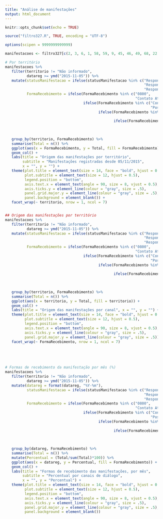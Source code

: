```yaml
---
title: "Análise de manifestações"
output: html_document
---
```


```r
knitr::opts_chunk$set(echo = TRUE)

source("filtro327.R", TRUE, encoding = "UTF-8")

options(scipen = 9999999999999)

manifestacoes <- filtro327[c(2, 3, 6, 1, 58, 59, 9, 45, 46, 49, 68, 22, 70)]

```



```r
# Por território
manifestacoes %>% 
   filter(territorio != "Não informado",
          datareg >= ymd("2015-11-05")) %>% 
   mutate(statusManifestacao = ifelse(statusManifestacao %in% c("Respondida",
                                                                "Respondida (não se enquadra nas políticas de indenização e auxilio financeiro atuais)",
                                                                "Respondida no ato"), "Finalizada", "Não finalizada"),
          FormaRecebimento = ifelse(FormaRecebimento %in% c("0800",
                                                            "Contato Ativo 0800/Fale Conosco"), "0800",
                                    ifelse(FormaRecebimento %in% c("Contato Ativo CIAs",
                                                                   "Postos de Atendimento CIAs"), "CIAs",
                                           ifelse(FormaRecebimento %in% c("Fale Conosco",
                                                                          "Fale Conosco - Portal"), "Portal do usuário",
                                                  ifelse(FormaRecebimento %in% c("Abordagem presencial",
                                                                                 "Mobilização",
                                                                                 "Reunião de Diálogo",
                                                                                 "Eventos"), "Diálogo", "Outros"))))) %>% 
   group_by(territorio, FormaRecebimento) %>% 
   summarise(Total = n()) %>% 
   ggplot(aes(x = FormaRecebimento, y = Total, fill = FormaRecebimento)) +
   geom_col() +
   labs(title = "Origem das manifestações por território",
        subtitle = "Manifestações registradas desde 05/11/2015",
        x = "", y = "") +
   theme(plot.title = element_text(size = 14, face = "bold", hjust = 0.5),
         plot.subtitle = element_text(size = 12, hjust = 0.5),
         legend.position = "bottom",
         axis.text.x = element_text(angle = 90, size = 8, vjust = 0.5),
         axis.ticks.y = element_line(colour = "gray", size = .5),
         panel.grid.major.y = element_line(colour = "gray", size = .5),
         panel.background = element_blank()) +
   facet_wrap(~ territorio, nrow = 1, ncol = 7)


## Origem das manifestações por território
manifestacoes %>% 
   filter(territorio != "Não informado",
          datareg >= ymd("2015-11-05")) %>% 
   mutate(statusManifestacao = ifelse(statusManifestacao %in% c("Respondida",
                                                                "Respondida (não se enquadra nas políticas de indenização e auxilio financeiro atuais)",
                                                                "Respondida no ato"), "Finalizada", "Não finalizada"),
          FormaRecebimento = ifelse(FormaRecebimento %in% c("0800",
                                                            "Contato Ativo 0800/Fale Conosco"), "0800",
                                    ifelse(FormaRecebimento %in% c("Contato Ativo CIAs",
                                                                   "Postos de Atendimento CIAs"), "CIAs",
                                           ifelse(FormaRecebimento %in% c("Fale Conosco",
                                                                          "Fale Conosco - Portal"), "Portal do usuário",
                                                  ifelse(FormaRecebimento %in% c("Abordagem presencial",
                                                                                 "Mobilização",
                                                                                 "Reunião de Diálogo",
                                                                                 "Eventos"), "Diálogo", "Outros"))))) %>% 
   group_by(territorio, FormaRecebimento) %>% 
   summarise(Total = n()) %>% 
   ggplot(aes(x = territorio, y = Total, fill = territorio)) +
   geom_col() +
   labs(title = "Origem das manifestações por canal", x = "", y = "") +
   theme(plot.title = element_text(size = 14, face = "bold", hjust = 0.5),
         plot.subtitle = element_text(size = 12, hjust = 0.5),
         legend.position = "bottom",
         axis.text.x = element_text(angle = 90, size = 8, vjust = 0.5),
         axis.ticks.y = element_line(colour = "gray", size = .5),
         panel.grid.major.y = element_line(colour = "gray", size = .5)) +
   facet_wrap(~ FormaRecebimento, nrow = 1, ncol = 7)





# Formas de recebimento da manifestação por mês (%)
manifestacoes %>% 
   filter(territorio != "Não informado",
          datareg >= ymd("2015-11-05")) %>% 
   mutate(datareg = format(datareg, "%Y-%m"),
          statusManifestacao = ifelse(statusManifestacao %in% c("Respondida",
                                                                "Respondida (não se enquadra nas políticas de indenização e auxilio financeiro atuais)",
                                                                "Respondida no ato"), "Finalizada", "Não finalizada"),
          FormaRecebimento = ifelse(FormaRecebimento %in% c("0800",
                                                            "Contato Ativo 0800/Fale Conosco"), "0800",
                                    ifelse(FormaRecebimento %in% c("Contato Ativo CIAs",
                                                                   "Postos de Atendimento CIAs"), "CIAs",
                                           ifelse(FormaRecebimento %in% c("Fale Conosco",
                                                                          "Fale Conosco - Portal"), "Portal do usuário",
                                                  ifelse(FormaRecebimento %in% c("Abordagem presencial",
                                                                                 "Mobilização",
                                                                                 "Reunião de Diálogo",
                                                                                 "Eventos"), "Diálogo", "Outros"))))) %>% 
   group_by(datareg, FormaRecebimento) %>% 
   summarise(Total = n()) %>% 
   mutate(Percentual = (Total/sum(Total)*100)) %>% 
   ggplot(aes(x = datareg, y = Percentual, fill = FormaRecebimento)) + 
   geom_col() +
   labs(title = "Formas de recebimento das manifestações, por mês",
        subtitle = "Percentual por canais de diálogo",
        x = "", y = "Percentual") +
   theme(plot.title = element_text(size = 14, face = "bold", hjust = 0.5),
         plot.subtitle = element_text(size = 12, hjust = 0.5),
         legend.position = "bottom",
         axis.text.x = element_text(angle = 90, size = 8, vjust = 0.5),
         axis.ticks.y = element_line(colour = "gray", size = .5),
         panel.grid.major.y = element_line(colour = "gray", size = .5),
         panel.background = element_blank())
```
